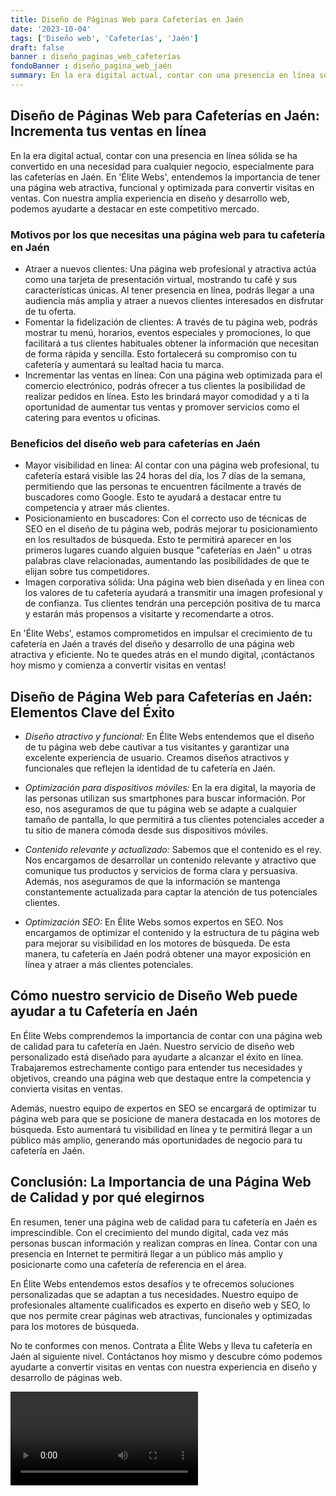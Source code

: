 ```yaml
---
title: Diseño de Páginas Web para Cafeterías en Jaén
date: '2023-10-04'
tags: ['Diseño web', 'Cafeterías', 'Jaén']
draft: false
banner : diseño_paginas_web_cafeterías
fondoBanner : diseño_pagina_web_jaén
summary: En la era digital actual, contar con una presencia en línea sólida se ha convertido en una necesidad para cualquier negocio, especialmente para las cafeterías en Jaén. En 'Élite Webs', entendemos la importancia de tener una página web atractiva, funcional y optimizada para convertir visitas en ventas. Con nuestra amplia experiencia en diseño y desarrollo web, podemos ayudarte a destacar en este competitivo mercado.
---
```


## Diseño de Páginas Web para Cafeterías en Jaén: Incrementa tus ventas en línea

En la era digital actual, contar con una presencia en línea sólida se ha convertido en una necesidad para cualquier negocio, especialmente para las cafeterías en Jaén. En 'Élite Webs', entendemos la importancia de tener una página web atractiva, funcional y optimizada para convertir visitas en ventas. Con nuestra amplia experiencia en diseño y desarrollo web, podemos ayudarte a destacar en este competitivo mercado.

### Motivos por los que necesitas una página web para tu cafetería en Jaén
- Atraer a nuevos clientes: Una página web profesional y atractiva actúa como una tarjeta de presentación virtual, mostrando tu café y sus características únicas. Al tener presencia en línea, podrás llegar a una audiencia más amplia y atraer a nuevos clientes interesados en disfrutar de tu oferta.
- Fomentar la fidelización de clientes: A través de tu página web, podrás mostrar tu menú, horarios, eventos especiales y promociones, lo que facilitará a tus clientes habituales obtener la información que necesitan de forma rápida y sencilla. Esto fortalecerá su compromiso con tu cafetería y aumentará su lealtad hacia tu marca.
- Incrementar las ventas en línea: Con una página web optimizada para el comercio electrónico, podrás ofrecer a tus clientes la posibilidad de realizar pedidos en línea. Esto les brindará mayor comodidad y a ti la oportunidad de aumentar tus ventas y promover servicios como el catering para eventos u oficinas.

### Beneficios del diseño web para cafeterías en Jaén
- Mayor visibilidad en línea: Al contar con una página web profesional, tu cafetería estará visible las 24 horas del día, los 7 días de la semana, permitiendo que las personas te encuentren fácilmente a través de buscadores como Google. Esto te ayudará a destacar entre tu competencia y atraer más clientes.
- Posicionamiento en buscadores: Con el correcto uso de técnicas de SEO en el diseño de tu página web, podrás mejorar tu posicionamiento en los resultados de búsqueda. Esto te permitirá aparecer en los primeros lugares cuando alguien busque "cafeterías en Jaén" u otras palabras clave relacionadas, aumentando las posibilidades de que te elijan sobre tus competidores.
- Imagen corporativa sólida: Una página web bien diseñada y en línea con los valores de tu cafetería ayudará a transmitir una imagen profesional y de confianza. Tus clientes tendrán una percepción positiva de tu marca y estarán más propensos a visitarte y recomendarte a otros.

En 'Élite Webs', estamos comprometidos en impulsar el crecimiento de tu cafetería en Jaén a través del diseño y desarrollo de una página web atractiva y eficiente. No te quedes atrás en el mundo digital, ¡contáctanos hoy mismo y comienza a convertir visitas en ventas!

<GifSeo />

<Cta />

## Diseño de Página Web para Cafeterías en Jaén: Elementos Clave del Éxito

- _Diseño atractivo y funcional:_ En Élite Webs entendemos que el diseño de tu página web debe cautivar a tus visitantes y garantizar una excelente experiencia de usuario. Creamos diseños atractivos y funcionales que reflejen la identidad de tu cafetería en Jaén.

- _Optimización para dispositivos móviles:_ En la era digital, la mayoría de las personas utilizan sus smartphones para buscar información. Por eso, nos aseguramos de que tu página web se adapte a cualquier tamaño de pantalla, lo que permitirá a tus clientes potenciales acceder a tu sitio de manera cómoda desde sus dispositivos móviles.

- _Contenido relevante y actualizado:_ Sabemos que el contenido es el rey. Nos encargamos de desarrollar un contenido relevante y atractivo que comunique tus productos y servicios de forma clara y persuasiva. Además, nos aseguramos de que la información se mantenga constantemente actualizada para captar la atención de tus potenciales clientes.

- _Optimización SEO:_ En Élite Webs somos expertos en SEO. Nos encargamos de optimizar el contenido y la estructura de tu página web para mejorar su visibilidad en los motores de búsqueda. De esta manera, tu cafetería en Jaén podrá obtener una mayor exposición en línea y atraer a más clientes potenciales.

## Cómo nuestro servicio de Diseño Web puede ayudar a tu Cafetería en Jaén

En Élite Webs comprendemos la importancia de contar con una página web de calidad para tu cafetería en Jaén. Nuestro servicio de diseño web personalizado está diseñado para ayudarte a alcanzar el éxito en línea. Trabajaremos estrechamente contigo para entender tus necesidades y objetivos, creando una página web que destaque entre la competencia y convierta visitas en ventas.

Además, nuestro equipo de expertos en SEO se encargará de optimizar tu página web para que se posicione de manera destacada en los motores de búsqueda. Esto aumentará tu visibilidad en línea y te permitirá llegar a un público más amplio, generando más oportunidades de negocio para tu cafetería en Jaén.

## Conclusión: La Importancia de una Página Web de Calidad y por qué elegirnos

En resumen, tener una página web de calidad para tu cafetería en Jaén es imprescindible. Con el crecimiento del mundo digital, cada vez más personas buscan información y realizan compras en línea. Contar con una presencia en Internet te permitirá llegar a un público más amplio y posicionarte como una cafetería de referencia en el área.

En Élite Webs entendemos estos desafíos y te ofrecemos soluciones personalizadas que se adaptan a tus necesidades. Nuestro equipo de profesionales altamente cualificados es experto en diseño web y SEO, lo que nos permite crear páginas web atractivas, funcionales y optimizadas para los motores de búsqueda.

No te conformes con menos. Contrata a Élite Webs y lleva tu cafetería en Jaén al siguiente nivel. Contáctanos hoy mismo y descubre cómo podemos ayudarte a convertir visitas en ventas con nuestra experiencia en diseño y desarrollo de páginas web.

<Video />

<CtaBot job='Cafeterías' city='Jaén'/>

<Gmaps query='Jaén+españa+maps' />